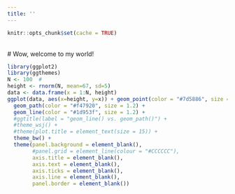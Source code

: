 ```yaml
---
title: ''
---
```


```r
knitr::opts_chunk$set(cache = TRUE)
```
<br/>
# Wow, welcome to my world!
<br/>
```r
library(ggplot2)
library(ggthemes)
N <- 100  # 
height <- rnorm(N, mean=67, sd=5)
data <- data.frame(x = 1:N, height)
ggplot(data, aes(x=height, y=x)) + geom_point(color = "#7d5886", size = 2)+
  geom_path(color = "#f47920", size = 1.2) + 
  geom_line(color = "#1d953f", size = 1.2) +
  #ggtitle(label = "geom_line() vs. geom_path()") +
  #theme_wsj() +
  #theme(plot.title = element_text(size = 15)) +
  theme_bw() +
  theme(panel.background = element_blank(),
        #panel.grid = element_line(colour = "#CCCCCC"),
        axis.title = element_blank(),
        axis.text = element_blank(),
        axis.ticks = element_blank(),
        axis.line = element_blank(),
        panel.border = element_blank())
```